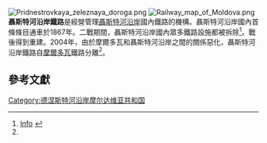 {{refimprove|time=2015-12-17T03:53:13+00:00}}
{{Infobox rail
|railroad_name     = 德涅斯特河沿岸铁路<br> ''{{lang|ru-Latn|Transnistrian Railway}}''<br> Приднестровская железная дорога
|logo_filename     = 
|logo_size         = 
|system_map        = 
|map_caption       = 
|map_size          = 
|marks             =
|image             = Tiraspol Train Station.jpg
|image_size        = 270px
|image_caption     = [[蒂拉斯波尔火车站|蒂拉斯波尔火车站]]，德涅斯特河沿岸最大的火车站。
|locale            = {{Flag|Transnistria}}
|start_year        = 2004年
|end_year          = 
|predecessor_line  = [[摩尔多瓦铁路|摩尔多瓦铁路]]
|successor_line    = 
|length            = 
|gauge             = {{track gauge|1520mm}}
|old_gauge         =
|hq_city           = {{flag|德涅斯特河沿岸}}[[蒂拉斯波尔|蒂拉斯波尔]]
|website           = [http://www.pjdpmr.com/ pjdpmr.com]
}}
[[File:Pridnestrovkaya_zeleznaya_doroga.png|thumb]]
[[File:Railway_map_of_Moldova.png|thumb]]
'''聶斯特河沿岸鐵路'''是經營管理[[聶斯特河沿岸|聶斯特河沿岸]]國內鐵路的機構。聶斯特河沿岸國內首條條目通車於1867年。二戰期間，聶斯特河沿岸國內眾多鐵路設施都被拆除<ref name="#1">[http://www.mvdpmr.org/index.php?option=com_content&view=article&id=2758:----------&catid=26&Itemid=123 Info] {{webarchive|url=https://web.archive.org/web/20110718155631/http://mvdpmr.org/index.php?option=com_content&view=article&id=2758:----------&catid=26&Itemid=123 |date=2011-07-18 }}</ref>。戰後得到重建。2004年，由於摩爾多瓦和聶斯特河沿岸之間的關係惡化，聶斯特河沿岸鐵路自[[摩爾多瓦|摩爾多瓦]]鐵路分離<ref name="#1"/>。

==參考文獻==
{{Reflist}}
{{歐洲題目|鐵路}}
[[Category:德涅斯特河沿岸摩尔达维亚共和国|Category:德涅斯特河沿岸摩尔达维亚共和国]]